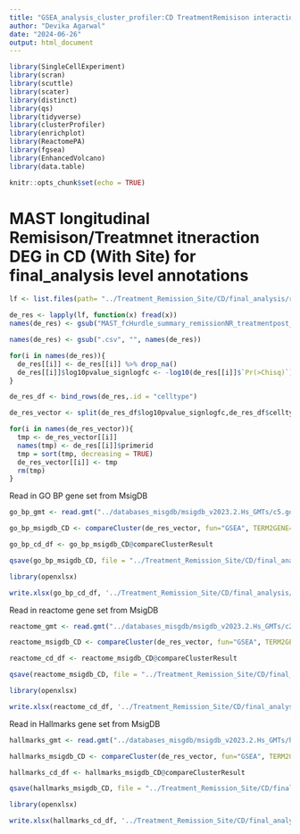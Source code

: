 ```yaml
---
title: "GSEA_analysis_cluster_profiler:CD TreatmentRemisison interaction With Site DEG"
author: "Devika Agarwal"
date: "2024-06-26"
output: html_document
---
```


```r
library(SingleCellExperiment)
library(scran)
library(scuttle)
library(scater)
library(distinct)
library(qs)
library(tidyverse)
library(clusterProfiler)
library(enrichplot)
library(ReactomePA)
library(fgsea)
library(EnhancedVolcano)
library(data.table)

knitr::opts_chunk$set(echo = TRUE)
```
# MAST longitudinal Remisison/Treatmnet itneraction DEG in CD (With Site) for final_analysis level annotations

```r
lf <- list.files(path= "../Treatment_Remission_Site/CD/final_analysis/results/", pattern="MAST_fcHurdle_summary", full.names = T)
```

```r
de_res <- lapply(lf, function(x) fread(x))
names(de_res) <- gsub("MAST_fcHurdle_summary_remissionNR_treatmentpost_with_siteCD_remission_R_NR_", "", basename(lf))
```

```r
names(de_res) <- gsub(".csv", "", names(de_res))
```


```r
for(i in names(de_res)){
  de_res[[i]] <- de_res[[i]] %>% drop_na()
  de_res[[i]]$log10pvalue_signlogfc <- -log10(de_res[[i]]$`Pr(>Chisq)`) *sign(de_res[[i]]$coef) 
}
```



```r
de_res_df <- bind_rows(de_res,.id = "celltype")
```

```r
de_res_vector <- split(de_res_df$log10pvalue_signlogfc,de_res_df$celltype)
```


```r
for(i in names(de_res_vector)){
  tmp <- de_res_vector[[i]]
  names(tmp) <- de_res[[i]]$primerid
  tmp = sort(tmp, decreasing = TRUE)
  de_res_vector[[i]] <- tmp
  rm(tmp)
}
```

Read in GO BP gene set from MsigDB

```r
go_bp_gmt <- read.gmt("../databases_misgdb/msigdb_v2023.2.Hs_GMTs/c5.go.bp.v2023.2.Hs.symbols.gmt")
```

```r
go_bp_msigdb_CD <- compareCluster(de_res_vector, fun="GSEA", TERM2GENE= go_bp_gmt, minGSSize=30,maxGSSize = 300, seed=764,eps=0,nPermSimple = 10000)
```

```r
go_bp_cd_df <- go_bp_msigdb_CD@compareClusterResult
```

```r
qsave(go_bp_msigdb_CD, file = "../Treatment_Remission_Site/CD/final_analysis/Treatment_remission_interaction_with_site_final_analysis_CD_Cluster_Profiler_Msigdb_GOBP_FGSEA_obj.qs")
```

```r
library(openxlsx)
```

```r
write.xlsx(go_bp_cd_df, '../Treatment_Remission_Site/CD/final_analysis/Treatment_remission_interaction_with_site_CD_final_analysis_Msig_DB_Go_BP_GSEA_results.xlsx')
```


Read in reactome gene set from MsigDB

```r
reactome_gmt <- read.gmt("../databases_misgdb/msigdb_v2023.2.Hs_GMTs/c2.cp.reactome.v2023.2.Hs.symbols.gmt")
```

```r
reactome_msigdb_CD <- compareCluster(de_res_vector, fun="GSEA", TERM2GENE= reactome_gmt, minGSSize=20,maxGSSize = 300, seed=764,eps=0,nPermSimple = 10000)
```

```r
reactome_cd_df <- reactome_msigdb_CD@compareClusterResult
```

```r
qsave(reactome_msigdb_CD, file = "../Treatment_Remission_Site/CD/final_analysis/Treatment_remission_interaction_with_site_final_analysis_CD_Cluster_Profiler_Msigdb_Reactome_FGSEA_obj.qs")
```

```r
library(openxlsx)
```

```r
write.xlsx(reactome_cd_df, '../Treatment_Remission_Site/CD/final_analysis/Treatment_remission_interaction_with_site_CD_final_analysis_Msig_DB_Reactome_GSEA_results.xlsx')
```




Read in Hallmarks gene set from MsigDB

```r
hallmarks_gmt <- read.gmt("../databases_misgdb/msigdb_v2023.2.Hs_GMTs/h.all.v2023.2.Hs.symbols.gmt")
```

```r
hallmarks_msigdb_CD <- compareCluster(de_res_vector, fun="GSEA", TERM2GENE= hallmarks_gmt, minGSSize=20,maxGSSize = 300, seed=764,eps=0,nPermSimple = 10000)
```

```r
hallmarks_cd_df <- hallmarks_msigdb_CD@compareClusterResult
```

```r
qsave(hallmarks_msigdb_CD, file = "../Treatment_Remission_Site/CD/final_analysis/Treatment_remission_interaction_with_site_final_analysis_CD_Cluster_Profiler_Msigdb_hallmarks_FGSEA_obj.qs")
```

```r
library(openxlsx)
```

```r
write.xlsx(hallmarks_cd_df, '../Treatment_Remission_Site/CD/final_analysis/Treatment_remission_interaction_with_site_CD_final_analysis_Msig_DB_hallmarks_GSEA_results.xlsx')
```
